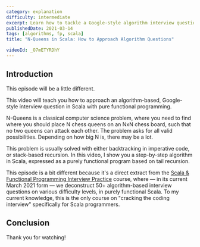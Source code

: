 ```yaml
---
category: explanation
difficulty: intermediate
excerpt: Learn how to tackle a Google-style algorithm interview question in Scala using pure functional programming
publishedDate: 2021-03-14
tags: [algorithms, fp, scala]
title: "N-Queens in Scala: How to Approach Algorithm Questions"

videoId: _O7mETYRDhY
---
```


## Introduction

This episode will be a little different.

This video will teach you how to approach an algorithm-based, Google-style interview question in Scala with pure functional programming.

N-Queens is a classical computer science problem, where you need to find where you should place N chess queens on an NxN chess board, such that no two queens can attack each other. The problem asks for all valid possibilities. Depending on how big N is, there may be a lot.

This problem is usually solved with either backtracking in imperative code, or stack-based recursion. In this video, I show you a step-by-step algorithm in Scala, expressed as a purely functional program based on tail recursion.

This episode is a bit different because it's a direct extract from the [Scala & Functional Programming Interview Practice](/courses/scala-and-functional-programming-interview-practice) course, where &mdash; in its current March 2021 form &mdash; we deconstruct 50+ algorithm-based interview questions on various difficulty levels, in purely functional Scala. To my current knowledge, this is the only course on "cracking the coding interview" specifically for Scala programmers.

## Conclusion

Thank you for watching!
